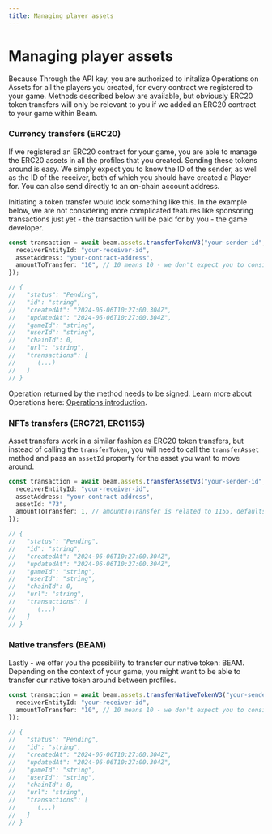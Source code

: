 ```yaml
---
title: Managing player assets
---
```


# Managing player assets

Because
Through the API key, you are authorized to initalize Operations on Assets for all the players you created, for every contract we registered to your game. Methods described below are available, but obviously ERC20 token transfers will only be relevant to you if we added an ERC20 contract to your game within Beam.

### Currency transfers (ERC20)

If we registered an ERC20 contract for your game, you are able to manage the ERC20 assets in all the profiles that you created. Sending these tokens around is easy. We simply expect you to know the ID of the sender, as well as the ID of the receiver, both of which you should have created a Player for. You can also send directly to an on-chain account address.

Initiating a token transfer would look something like this. In the example below, we are not considering more complicated features like sponsoring transactions just yet - the transaction will be paid for by you - the game developer.

```typescript
const transaction = await beam.assets.transferTokenV3("your-sender-id", {
  receiverEntityId: "your-receiver-id",
  assetAddress: "your-contract-address",
  amountToTransfer: "10", // 10 means 10 - we don't expect you to consider any other format like gwei
});

// {
//   "status": "Pending",
//   "id": "string",
//   "createdAt": "2024-06-06T10:27:00.304Z",
//   "updatedAt": "2024-06-06T10:27:00.304Z",
//   "gameId": "string",
//   "userId": "string",
//   "chainId": 0,
//   "url": "string",
//   "transactions": [
//      (...)
//   ]
// }
```

Operation returned by the method needs to be signed. Learn more about Operations here: [Operations introduction](../operations/introduction).

### NFTs transfers (ERC721, ERC1155)

Asset transfers work in a similar fashion as ERC20 token transfers, but instead of calling the `transferToken`, you will need to call the `transferAsset` method and pass an `assetId` property for the asset you want to move around.

```typescript
const transaction = await beam.assets.transferAssetV3("your-sender-id", {
  receiverEntityId: "your-receiver-id",
  assetAddress: "your-contract-address",
  assetId: "73",
  amountToTransfer: 1, // amountToTransfer is related to 1155, defaults to 1 and doesn't have to be passed for ERC721 contracts.
});

// {
//   "status": "Pending",
//   "id": "string",
//   "createdAt": "2024-06-06T10:27:00.304Z",
//   "updatedAt": "2024-06-06T10:27:00.304Z",
//   "gameId": "string",
//   "userId": "string",
//   "chainId": 0,
//   "url": "string",
//   "transactions": [
//      (...)
//   ]
// }
```

### Native transfers (BEAM)

Lastly - we offer you the possibility to transfer our native token: BEAM. Depending on the context of your game, you might want to be able to transfer our native token around between profiles.

```typescript
const transaction = await beam.assets.transferNativeTokenV3("your-sender-id", {
  receiverEntityId: "your-receiver-id",
  amountToTransfer: "10", // 10 means 10 - we don't expect you to consider any other format like gwei
});

// {
//   "status": "Pending",
//   "id": "string",
//   "createdAt": "2024-06-06T10:27:00.304Z",
//   "updatedAt": "2024-06-06T10:27:00.304Z",
//   "gameId": "string",
//   "userId": "string",
//   "chainId": 0,
//   "url": "string",
//   "transactions": [
//      (...)
//   ]
// }
```
